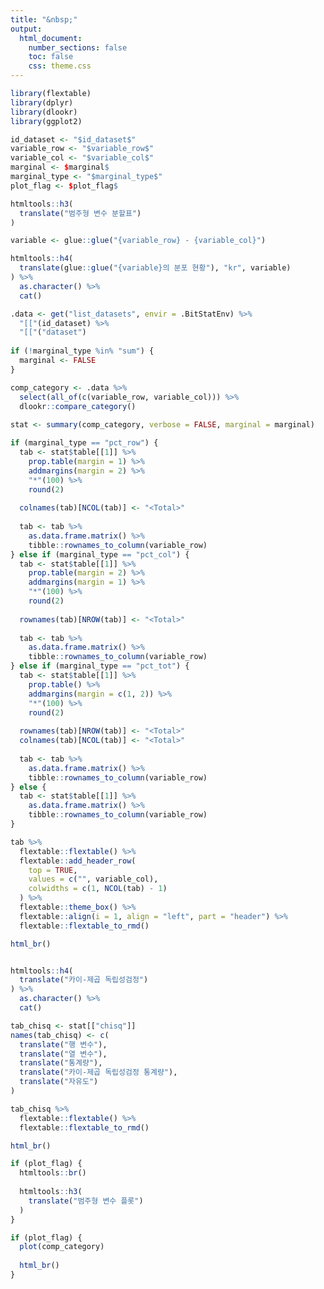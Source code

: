 ```yaml
---
title: "&nbsp;"
output: 
  html_document:
    number_sections: false
    toc: false    
    css: theme.css
---
```


```r
library(flextable)
library(dplyr)
library(dlookr)
library(ggplot2)

id_dataset <- "$id_dataset$"
variable_row <- "$variable_row$"
variable_col <- "$variable_col$"
marginal <- $marginal$
marginal_type <- "$marginal_type$"
plot_flag <- $plot_flag$  
```

```r
htmltools::h3(
  translate("범주형 변수 분할표")
)
```

```r
variable <- glue::glue("{variable_row} - {variable_col}")

htmltools::h4(
  translate(glue::glue("{variable}의 분포 현황"), "kr", variable)
) %>% 
  as.character() %>%
  cat()  

.data <- get("list_datasets", envir = .BitStatEnv) %>% 
  "[["(id_dataset) %>% 
  "[["("dataset")
  
if (!marginal_type %in% "sum") {
  marginal <- FALSE
}

comp_category <- .data %>% 
  select(all_of(c(variable_row, variable_col))) %>% 
  dlookr::compare_category()     
  
stat <- summary(comp_category, verbose = FALSE, marginal = marginal)

if (marginal_type == "pct_row") {
  tab <- stat$table[[1]] %>%
    prop.table(margin = 1) %>% 
    addmargins(margin = 2) %>% 
    "*"(100) %>% 
    round(2)
  
  colnames(tab)[NCOL(tab)] <- "<Total>"
  
  tab <- tab %>% 
    as.data.frame.matrix() %>%     
    tibble::rownames_to_column(variable_row)  
} else if (marginal_type == "pct_col") {
  tab <- stat$table[[1]] %>%
    prop.table(margin = 2) %>% 
    addmargins(margin = 1) %>% 
    "*"(100) %>% 
    round(2)
  
  rownames(tab)[NROW(tab)] <- "<Total>"
  
  tab <- tab %>% 
    as.data.frame.matrix() %>% 
    tibble::rownames_to_column(variable_row)     
} else if (marginal_type == "pct_tot") {
  tab <- stat$table[[1]] %>%
    prop.table() %>% 
    addmargins(margin = c(1, 2)) %>% 
    "*"(100) %>% 
    round(2)
  
  rownames(tab)[NROW(tab)] <- "<Total>"
  colnames(tab)[NCOL(tab)] <- "<Total>"
  
  tab <- tab %>% 
    as.data.frame.matrix() %>% 
    tibble::rownames_to_column(variable_row) 
} else {
  tab <- stat$table[[1]] %>% 
    as.data.frame.matrix() %>% 
    tibble::rownames_to_column(variable_row)
}

tab %>% 
  flextable::flextable() %>% 
  flextable::add_header_row(
    top = TRUE, 
    values = c("", variable_col), 
    colwidths = c(1, NCOL(tab) - 1)
  ) %>% 
  flextable::theme_box() %>% 
  flextable::align(i = 1, align = "left", part = "header") %>% 
  flextable::flextable_to_rmd()

html_br()


htmltools::h4(
  translate("카이-제곱 독립성검정")
) %>% 
  as.character() %>%
  cat()  

tab_chisq <- stat[["chisq"]]
names(tab_chisq) <- c(
  translate("행 변수"),
  translate("열 변수"),
  translate("통계량"),
  translate("카이-제곱 독립성검정 통계량"),
  translate("자유도")
)

tab_chisq %>% 
  flextable::flextable() %>% 
  flextable::flextable_to_rmd()

html_br()
```

```r
if (plot_flag) {
  htmltools::br()
  
  htmltools::h3(
    translate("범주형 변수 플롯")
  )
}
```

```r
if (plot_flag) {
  plot(comp_category)
  
  html_br()
}
```